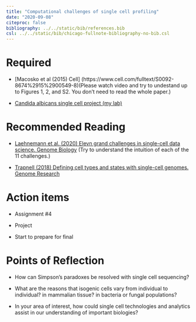 ```yaml
---
title: "Computational challenges of single cell profiling"
date: "2020-09-08"
citeproc: false
bibliography: ../../static/bib/references.bib
csl: ../../static/bib/chicago-fullnote-bibliography-no-bib.csl
--- 
```



# Required 

- [Macosko et al (2015) Cell] (https://www.cell.com/fulltext/S0092-8674%2915%2900549-8)(Please watch video and try to undestand up to  Figures 1, 2, and S2. You don't need to read the whole paper.)

- [Candida albicans single cell project (my lab)](https://youtu.be/udbD0xTuGG8)

# Recommended Reading


- [Laehnemann et al. (2020) Elevn grand challenges in single-cell data science. Genome Biology](https://genomebiology.biomedcentral.com/articles/10.1186/s13059-020-1926-6)  (Try to understand the intuition of each of the 11 challenges.)
  
- [Trapnell (2018) Defining cell types and states with single-cell genomes. Genome Research](https://genome.cshlp.org/content/25/10/1491)


# Action items  

- Assignment #4

- Project

- Start to prepare for final

# Points of Reflection 

- How can Simpson's paradoxes be resolved with single cell sequencing?

- What are the reasons that isogenic cells vary from individual to individual? in mammalian tissue? in bacteria or fungal populations?

- In your area of interest, how could single cell technologies and analytics assist in our understanding of important biologies?


